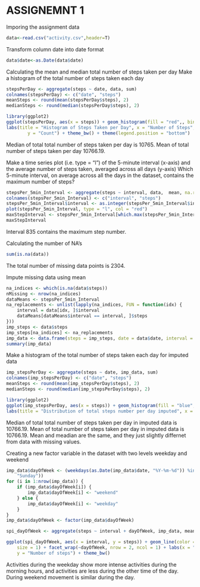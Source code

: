 ASSIGNEMNT 1
========================================================

Imporing the assignment data

```r
data<-read.csv("activity.csv",header=T)
```

Transform column date into date format
```r
data$date<-as.Date(data$date)
```
Calculating the mean and median total number of steps taken per day
Make a histogram of the total number of steps taken each day


```r
stepsPerDay <- aggregate(steps ~ date, data, sum)
colnames(stepsPerDay) <- c("date", "steps")
meanSteps <- round(mean(stepsPerDay$steps), 2)
medianSteps <- round(median(stepsPerDay$steps), 2)

library(ggplot2)
ggplot(stepsPerDay, aes(x = steps)) + geom_histogram(fill = "red",, binwidth = 1300) + 
labs(title = "Histogram of Steps Taken per Day", x = "Number of Steps", 
        y = "Count") + theme_bw() + theme(legend.position = "bottom")
```

Median of total total number of steps taken per day is 10765.
Mean of total number of steps taken per day 10766.19.


Make a time series plot (i.e. type = “l”) of the 5-minute interval (x-axis) and the average number of steps taken, averaged across all days (y-axis)
Which 5-minute interval, on average across all the days in the dataset, contains the maximum number of steps?

```r
stepsPer_5min_Interval <- aggregate(steps ~ interval, data,  mean, na.rm = TRUE)
colnames(stepsPer_5min_Interval) <- c("interval", "steps")
stepsPer_5min_Interval$interval <- as.integer(stepsPer_5min_Interval$interval)
plot(stepsPer_5min_Interval, type = "l", col = "red")
maxStepInterval <- stepsPer_5min_Interval[which.max(stepsPer_5min_Interval$steps), ]$interval
maxStepInterval
```
Interval 835 contains the maximum step number. 

Calculating the number of NA's

```r
sum(is.na(data))
```
The total number of missing data points is 2304.

 
Impute missing data using mean
```r
na_indices <- which(is.na(data$steps))
nMissing <- nrow(na_indices)
dataMeans <- stepsPer_5min_Interval
na_replacements <- unlist(lapply(na_indices, FUN = function(idx) {
    interval = data[idx, ]$interval
    dataMeans[dataMeans$interval == interval, ]$steps
}))
imp_steps <- data$steps
imp_steps[na_indices] <- na_replacements
imp_data <- data.frame(steps = imp_steps, date = data$date, interval = data$interval)
summary(imp_data)

```

Make a histogram of the total number of steps taken each day for imputed data


```r
imp_stepsPerDay <- aggregate(steps ~ date, imp_data, sum)
colnames(imp_stepsPerDay) <- c("date", "steps")
meanSteps <- round(mean(imp_stepsPerDay$steps), 2)
medianSteps <- round(median(imp_stepsPerDay$steps), 2)

library(ggplot2)
ggplot(imp_stepsPerDay, aes(x = steps)) + geom_histogram(fill = "blue", binwidth = 1300) + 
labs(title = "Distribution of total steps number per day imputed", x = "Number of Steps", y = "Count") + theme_bw() + theme(legend.position = "bottom")
```

Median of total total number of steps taken per day in imputed data is 10766.19.
Mean of total number of steps taken per day in imputed data is 10766.19.
Mean and meadian are the same, and they just slightly differnet from data with missing values.  

Creating a new factor variable in the dataset with two levels weekday and weekend

```r
imp_data$dayOfWeek <- (weekdays(as.Date(imp_data$date, "%Y-%m-%d")) %in% c("Saturday", 
    "Sunday"))
for (i in 1:nrow(imp_data)) {
    if (imp_data$dayOfWeek[i]) {
        imp_data$dayOfWeek[i] <- "weekend"
    } else {
        imp_data$dayOfWeek[i] <- "weekday"
    }
}
imp_data$dayOfWeek <- factor(imp_data$dayOfWeek)

spi_dayOfWeek <- aggregate(steps ~ interval + dayOfWeek, imp_data, mean, na.rm = TRUE)

ggplot(spi_dayOfWeek, aes(x = interval, y = steps)) + geom_line(color = "red", 
    size = 1) + facet_wrap(~dayOfWeek, nrow = 2, ncol = 1) + labs(x = "Interval", 
    y = "Number of steps") + theme_bw()

```

Activities during the weekday show more intense activities during the morning hours, and activities are less during the other time of the day. During weekend movement is similar during the day. 